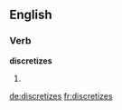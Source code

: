 ==English==

===Verb===
'''discretizes'''

# {{third-person singular of|discretize}}

[[de:discretizes]]
[[fr:discretizes]]